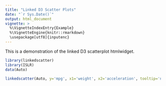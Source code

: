 ```yaml
---
title: "Linked D3 Scatter Plots"
date: "`r Sys.Date()`"
output: html_document
vignette: >
  %\VignetteIndexEntry{Example}
  %\VignetteEngine{knitr::rmarkdown}
  \usepackage[utf8]{inputenc}
---
```


This is a demonstration of the linked D3 scatterplot htmlwidget.

```r
library(linkedscatter)
library(ISLR)
data(Auto)

linkedscatter(Auto, y='mpg', x1='weight', x2='acceleration', tooltip='name')
```
